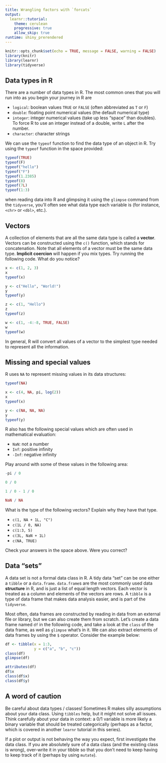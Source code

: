 ---
title: Wrangling factors with `forcats`
output: 
  learnr::tutorial:
    theme: cerulean
    progressive: true
    allow_skip: true
runtime: shiny_prerendered
---

```{r setup, include=FALSE}
knitr::opts_chunk$set(echo = TRUE, message = FALSE, warning = FALSE)
library(knitr)
library(learnr)
library(tidyverse)
```

## Data types in R

There are a number of data types in R. The most common ones that you will run 
into as you begin your journey in R are

- `logical`: boolean values `TRUE` or `FALSE` (often abbreviated as `T` or `F`)
- `double`: floating point numerical values (the default numerical type)
- `integer`: integer numerical values (take up less "space" than doubles). To 
force R to use an integer instead of a double, write `L` after the number.
- `character`: character strings

We can use the `typeof` function to find the data type of an object in R. Try 
using the `typeof` function in the space provided:

```{r typeof, exercise = TRUE}
typeof(TRUE)
typeof(F)
typeof("hello")
typeof("F")
typeof(1.2385)
typeof(8)
typeof(7L)
typeof(1:3)
```

when reading data into R and glimpsing it using the `glimpse` command from the
`tidyverse`, you'll often see what data type each variable is (for instance,
`<chr>` or `<dbl>`, etc.).

## Vectors

A collection of elements that are all the same data type is called a **vector**.
Vectors can be constructed using the `c()` function, which stands for 
concatenation. Note that all elements of a vector must be the same data type. 
**Implicit coercion** will happen if you mix types. Try running the following 
code. What do you notice?

```{r vectors, exercise = TRUE}
x <- c(1, 2, 3)
x
typeof(x)

y <- c("Hello", "World!")
y
typeof(y)

z <- c(1, "Hello")
z
typeof(z)

w <- c(1, -4:-8, TRUE, FALSE)
w
typeof(w)
```

In general, R will convert all values of a vector to the simplest type needed to
represent all the information.

## Missing and special values

R uses `NA` to represent missing values in its data structures:

```{r na, exercise = TRUE}
typeof(NA)

x <- c(4, NA, pi, log(2))
x
typeof(x)

y <- c(NA, NA, NA)
y
typeof(y)
```

R also has the following special values which are often used in mathematical
evaluation:

- `NaN`: not a number
- `Inf`: positive infinity
- `-Inf`: negative infinity

Play around with some of these values in the following area:

```{r nan-inf, exercise = TRUE}
-pi / 0

0 / 0

1 / 0 - 1 / 0

NaN / NA
```

What is the type of the following vectors? Explain why they have that type.

- `c(1, NA + 1L, "C")`
- `c(1L / 0, NA)`
- `c(1:3, 5)`
- `c(3L, NaN + 1L)`
- `c(NA, TRUE)`

Check your answers in the space above. Were you correct?

## Data "sets"

A data set is not a formal data class in R. A tidy data "set" can be one either
a `tibble` or a `data.frame`. `data.frame`s are the most commonly used data
**structure** in R, and is just a list of equal length vectors. Each vector is
treated as a column and elements of the vectors are rows. A `tibble` is a type 
of data frame that makes data analysis easier, and is part of the `tidyverse`. 

Most often, data frames are constructed by reading in data from an external
file or library, but we can also create them from scratch. Let's create a 
data frame named `df` in the following code, and take a look at the `class` of
the data frame, as well as `glimpse` what's in it. We can also extract elements
of data frames by using the `$` operator. Consider the example below:

```{r data-set, exercise = TRUE}
df <- tibble(x = 1:3,
             y = c("a", "b", "c"))
class(df)
glimpse(df)

attributes(df)
df$x
class(df$x)
class(df$y)
```

## A word of caution

Be careful about data types / classes! Sometimes R makes silly assumptions 
about your data class. Using `tibbles` help, but it might not solve all issues.
Think carefully about your data in context: a 0/1 variable is more likely a
binary variable that should be treated categorically (perhaps as a factor, which
is covered in another `learnr` tutorial in this series).

If a plot or output is not behaving the way you expect, first investigate the
data class. If you are absolutely sure of a data class (and the existing class
is wrong), over-write it in your tibble so that you don't need to keep having to 
keep track of it (perhaps by using `mutate`).